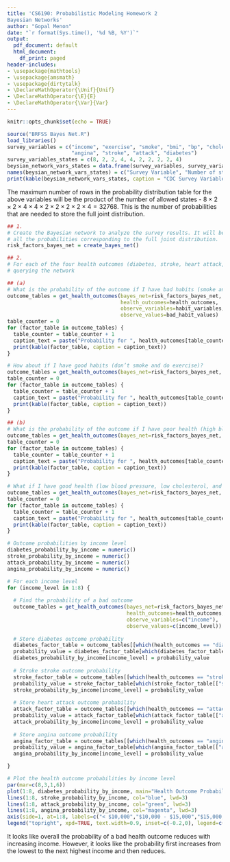 ```yaml
---
title: 'CS6190: Probabilistic Modeling Homework 2
Bayesian Networks'
author: "Gopal Menon"
date: "`r format(Sys.time(), '%d %B, %Y')`"
output:
  pdf_document: default
  html_document:
    df_print: paged
header-includes:
- \usepackage{mathtools}
- \usepackage{amsmath}
- \usepackage{dirtytalk}
- \DeclareMathOperator{\Unif}{Unif}
- \DeclareMathOperator{\E}{E}
- \DeclareMathOperator{\Var}{Var}
---
```


```r
knitr::opts_chunk$set(echo = TRUE)
```

\hrule

\section*{Written Part}

\begin{enumerate}

\item The total probability of the network is given by
\textbf{Hint:} Start with the identity $\int p(x) dx = 1$, and take the derivative with respect to $\eta$.

$$ 
\begin{aligned} 
p(Beysian\;Network)&=p(income)p(smoke|income)p(exercise|income)p(bmi|income,exercise)\\&\times p(blood\;pressure|exercise, income, smoking)p(cholesterol| exercise, income, smoking) \\ &\times p(diabetes | bmi)p(stroke | bmi, bp, cholesterol)p(attack | bmi, bp, cholesterol)\\ &\times p(angina | bmi, bp, cholesterol)
\end{aligned}
$$
The total probability distribution requires the product of $10$ random variables. If the probabilities are multiplied as shown above, the probability table will have $10$ variables. Number of allowed states for the random variables are:

\end{enumerate}

```r
source("BRFSS Bayes Net.R")
load_libraries()
survey_variables = c("income", "exercise", "smoke", "bmi", "bp", "cholesterol", 
                     "angina", "stroke", "attack", "diabetes")
survey_variables_states = c(8, 2, 2, 4, 4, 2, 2, 2, 2, 4)
beysian_network_vars_states = data.frame(survey_variables, survey_variables_states)
names(beysian_network_vars_states) = c("Survey Variable", "Number of states")
print(kable(beysian_network_vars_states, caption = "CDC Survey Variable states"))
```

The maximum number of rows in the probability distribution table for the above variables will be the product of the number of allowed states - $8\times2\times2\times4\times4\times2\times2\times2\times2\times4=32768$. This is the number of probabilities that are needed to store the full joint distribution.

\begin{enumerate}
  \item[2.] For each of the four health outcomes (diabetes, stroke, heart attack, angina) 
  \begin{enumerate}
    \item Probability of the outcome if I have bad habits (smoke and don’t exercise)? How about if I have good habits (don’t smoke and do exercise)?
  \end{enumerate}
\end{enumerate}

```r

## 1.
# Create the Bayesian network to analyze the survey results. It will be the product of 
# all the probabilities corresponding to the full joint distribution. 
risk_factors_bayes_net = create_bayes_net()

## 2.
# For each of the four health outcomes (diabetes, stroke, heart attack, angina), answer the following by 
# querying the network

## (a)
# What is the probability of the outcome if I have bad habits (smoke and don’t exercise)? 
outcome_tables = get_health_outcomes(bayes_net=risk_factors_bayes_net, 
                                     health_outcomes=health_outcomes, 
                                     observe_variables=habit_variables, 
                                     observe_values=bad_habit_values)
table_counter = 0
for (factor_table in outcome_tables) {
  table_counter = table_counter + 1
  caption_text = paste("Probability for ", health_outcomes[table_counter], " with smoking and no exercise")
  print(kable(factor_table, caption = caption_text))  
}

# How about if I have good habits (don’t smoke and do exercise)?
outcome_tables = get_health_outcomes(bayes_net=risk_factors_bayes_net, health_outcomes=health_outcomes, observe_variables=habit_variables, observe_values=good_habit_values)
table_counter = 0
for (factor_table in outcome_tables) {
  table_counter = table_counter + 1
  caption_text = paste("Probability for ", health_outcomes[table_counter], " with no smoking and exercise")
  print(kable(factor_table, caption = caption_text))  
}
```

\begin{enumerate}

  \item[(b)] What is the probability of the outcome if I have poor health (high blood pressure, high cholesterol, and overweight)? What if I have good health (low blood pressure, low cholesterol, and normal weight)?

\end{enumerate}

```r

## (b)
# What is the probability of the outcome if I have poor health (high blood pressure, high cholesterol, and overweight)?
outcome_tables = get_health_outcomes(bayes_net=risk_factors_bayes_net, health_outcomes=health_outcomes, observe_variables=health_variables, observe_values=bad_health_values)
table_counter = 0
for (factor_table in outcome_tables) {
  table_counter = table_counter + 1
  caption_text = paste("Probability for ", health_outcomes[table_counter], " with bad health")
  print(kable(factor_table, caption = caption_text))  
}

# What if I have good health (low blood pressure, low cholesterol, and normal weight)?
outcome_tables = get_health_outcomes(bayes_net=risk_factors_bayes_net, health_outcomes=health_outcomes, observe_variables=health_variables, observe_values=good_health_values)
table_counter = 0
for (factor_table in outcome_tables) {
  table_counter = table_counter + 1
  caption_text = paste("Probability for ", health_outcomes[table_counter], " with good health")
  print(kable(factor_table, caption = caption_text))  
}
```


\begin{enumerate}

  \item[3.] Evaluate the effect a person’s income has on their probability of having one of the four health outcomes (diabetes, stroke, heart attack, angina). For each of these four outcomes, plot their probability given income status (your horizontal axis should be $i = 1,2,\ldots,8$, and your vertical axis should be $P(y = 1|income = i)$, where $y$ is the outcome). What can you conclude?

\end{enumerate}

```r
# Outcome probabilities by income level
diabetes_probability_by_income = numeric()
stroke_probability_by_income = numeric()
attack_probability_by_income = numeric()
angina_probability_by_income = numeric()

# For each income level
for (income_level in 1:8) {
  
  # Find the probability of a bad outcome
  outcome_tables = get_health_outcomes(bayes_net=risk_factors_bayes_net, 
                                       health_outcomes=health_outcomes, 
                                       observe_variables=c("income"), 
                                       observe_values=c(income_level))
  
  # Store diabetes outcome probability
  diabetes_factor_table = outcome_tables[[which(health_outcomes == "diabetes")]]
  probability_value = diabetes_factor_table[which(diabetes_factor_table[["diabetes"]] == diabetes_values[1]), 1]
  diabetes_probability_by_income[income_level] = probability_value
  
  # Stroke stroke outcome probability
  stroke_factor_table = outcome_tables[[which(health_outcomes == "stroke")]]
  probability_value = stroke_factor_table[which(stroke_factor_table[["stroke"]] == stroke_values[1]), 1]
  stroke_probability_by_income[income_level] = probability_value
  
  # Store heart attack outcome probability
  attack_factor_table = outcome_tables[[which(health_outcomes == "attack")]]
  probability_value = attack_factor_table[which(attack_factor_table[["attack"]] == attack_values[1]), 1]
  attack_probability_by_income[income_level] = probability_value
  
  # Store angina outcome probability
  angina_factor_table = outcome_tables[[which(health_outcomes == "angina")]]
  probability_value = angina_factor_table[which(angina_factor_table[["angina"]] == angina_values[1]), 1]
  angina_probability_by_income[income_level] = probability_value

}

# Plot the health outcome probabilities by income level
par(mar=c(8,3,1,6))
plot(1:8, diabetes_probability_by_income, main="Health Outcome Probability by Income Level", type='l', col="red", xlab="", ylab="Outcome Probability", xaxt="n", ylim=c(0.03,0.16), lwd=3)
lines(1:8, stroke_probability_by_income, col="blue", lwd=3)
lines(1:8, attack_probability_by_income, col="green", lwd=3)
lines(1:8, angina_probability_by_income, col="magenta", lwd=3)
axis(side=1, at=1:8, labels=c("< $10,000","$10,000 - $15,000","$15,000, - $20,000","$20,000 - $25,000","$25,000 - $35,000","$35,000 - $50,000","$50,000 - $75,000","> $75,000"), las=2)
legend("topright", xpd=TRUE, text.width=0.9, inset=c(-0.2,0), legend=c("diabetes", "angina", "attack", "stroke"), col = c("red", "magenta", "green", "blue"), lwd=3, bg="white")
```

It looks like overall the probability of a bad health outcome reduces with increasing income. However, it looks like the probability first increases from the lowest to the next highest income and then reduces.
